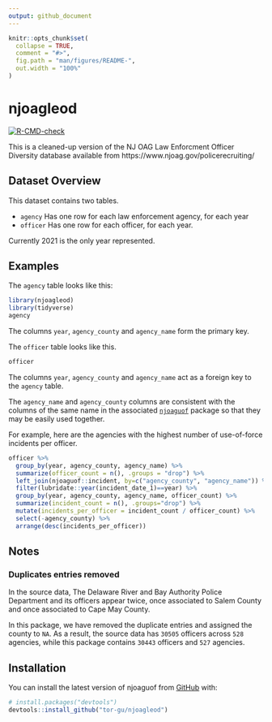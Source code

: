 ```yaml
---
output: github_document
---
```


<!-- README.md is generated from README.Rmd. Please edit that file -->

```r
knitr::opts_chunk$set(
  collapse = TRUE,
  comment = "#>",
  fig.path = "man/figures/README-",
  out.width = "100%"
)
```

# njoagleod

<!-- badges: start -->
[![R-CMD-check](https://github.com/tor-gu/njoagleod/workflows/R-CMD-check/badge.svg)](https://github.com/tor-gu/njoagleod/actions)
<!-- badges: end -->

This is a cleaned-up version of the NJ OAG Law Enforcment Officer Diversity 
  database available from https://www.njoag.gov/policerecruiting/

## Dataset Overview
This dataset contains two tables.

* ```agency``` Has one row for each law enforcement agency, for each year
* ```officer``` Has one row for each officer, for each year.

Currently 2021 is the only year represented.

## Examples
The ```agency``` table looks like this:
```r
library(njoagleod)
library(tidyverse)
agency
```
The columns ```year```, ```agency_county``` and ```agency_name``` form the primary key.  

The ```officer``` table looks like this.
```r
officer
```
The columns ```year```, ```agency_county``` and ```agency_name``` act as a foreign
key to the ```agency``` table.

The ```agency_name``` and ```agency_county``` columns are consistent with the columns
of the same name in the associated [```njoaguof```](https://github.com/tor-gu/njoaguof) package so that they may be easily used together.  

For example, here are the agencies with the highest number of use-of-force incidents per officer.
```r
officer %>% 
  group_by(year, agency_county, agency_name) %>%
  summarize(officer_count = n(), .groups = "drop") %>%
  left_join(njoaguof::incident, by=c("agency_county", "agency_name")) %>%
  filter(lubridate::year(incident_date_1)==year) %>%
  group_by(year, agency_county, agency_name, officer_count) %>%
  summarize(incident_count = n(), .groups="drop") %>%
  mutate(incidents_per_officer = incident_count / officer_count) %>%
  select(-agency_county) %>%
  arrange(desc(incidents_per_officer))
```

## Notes

### Duplicates entries removed
In the source data, The Delaware River and Bay Authority Police Department and its officers appear twice, once associated to Salem County and once associated to Cape May County. 

In this package, we have removed the duplicate entries and assigned the county to `NA`.  As a result, the source data has ```30505``` officers across ```528``` agencies, while this package contains ```30443``` officers and ```527``` agencies.

## Installation

You can install the latest version of njoaguof from [GitHub](https://github.com/) with:

``` r
# install.packages("devtools")
devtools::install_github("tor-gu/njoagleod")
```

